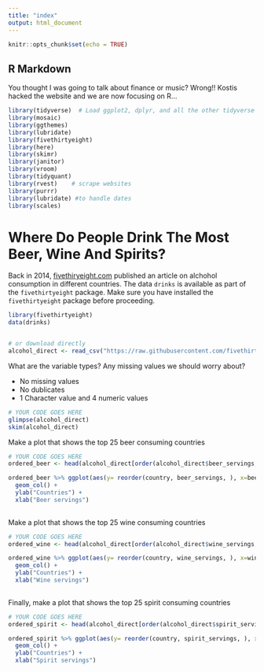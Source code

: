 ```yaml
---
title: "index"
output: html_document
---
```


```r
knitr::opts_chunk$set(echo = TRUE)
```

## R Markdown

You thought I was going to talk about finance or music? Wrong!! Kostis hacked the website and we are now focusing on R...

```r
library(tidyverse)  # Load ggplot2, dplyr, and all the other tidyverse packages
library(mosaic)
library(ggthemes)
library(lubridate)
library(fivethirtyeight)
library(here)
library(skimr)
library(janitor)
library(vroom)
library(tidyquant)
library(rvest)    # scrape websites
library(purrr)  
library(lubridate) #to handle dates
library(scales)
```



# Where Do People Drink The Most Beer, Wine And Spirits?

Back in 2014, [fivethiryeight.com](https://fivethirtyeight.com/features/dear-mona-followup-where-do-people-drink-the-most-beer-wine-and-spirits/) published an article on alchohol consumption in different countries. The data `drinks` is available as part of the `fivethirtyeight` package. Make sure you have installed the `fivethirtyeight` package before proceeding.


```r
library(fivethirtyeight)
data(drinks)


# or download directly
alcohol_direct <- read_csv("https://raw.githubusercontent.com/fivethirtyeight/data/master/alcohol-consumption/drinks.csv")

```


What are the variable types? Any missing values we should worry about? 

* No missing values 
* No dublicates
* 1 Character value and 4 numeric values 

```r
# YOUR CODE GOES HERE
glimpse(alcohol_direct)
skim(alcohol_direct)
```


Make a plot that shows the top 25 beer consuming countries

```r
# YOUR CODE GOES HERE
ordered_beer <- head(alcohol_direct[order(alcohol_direct$beer_servings, decreasing = TRUE),], n=25)

ordered_beer %>% ggplot(aes(y= reorder(country, beer_servings, ), x=beer_servings)) +
  geom_col() + 
  ylab("Countries") +
  xlab("Beer servings")
  

```

Make a plot that shows the top 25 wine consuming countries

```r

# YOUR CODE GOES HERE
ordered_wine <- head(alcohol_direct[order(alcohol_direct$wine_servings, decreasing = TRUE),], n=25)

ordered_wine %>% ggplot(aes(y= reorder(country, wine_servings, ), x=wine_servings)) +
  geom_col() + 
  ylab("Countries") +
  xlab("Wine servings")
  

```

Finally, make a plot that shows the top 25 spirit consuming countries
```r
# YOUR CODE GOES HERE
ordered_spirit <- head(alcohol_direct[order(alcohol_direct$spirit_servings, decreasing = TRUE),], n=25)

ordered_spirit %>% ggplot(aes(y= reorder(country, spirit_servings, ), x=spirit_servings)) +
  geom_col() + 
  ylab("Countries") +
  xlab("Spirit servings")
```


